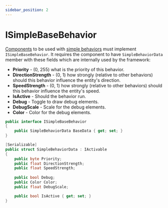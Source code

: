 ```yaml
---
sidebar_position: 2
---
```


# ISimpleBaseBehavior

[Components](/docs/documentation-core/components/intro) to be used with [simple behaviors](/docs/documentation-core/behaviors/simple-behaviors/overview) must implement `ISimpleBaseBehavior`. It requires the component to have `SimpleBehaviorData` member with these fields which are internally used by the framework:

- **Priority** - (0, 255) what is the priority of this behavior.
- **DirectionStrength** - (0, 1) how strongly (relative to other behaviors) should this behavior influence the entity's direction.
- **SpeedStrength** - (0, 1) how strongly (relative to other behaviors) should this behavior influence the entity's speed.
- **IsActive** - Should the behavior run.
- **Debug** - Toggle to draw debug elements.
- **DebugScale** - Scale for the debug elements.
- **Color** - Color for the debug elements.

```csharp title="ISimpleBaseBehavior.cs"
public interface ISimpleBaseBehavior
{
    public SimpleBehaviorData BaseData { get; set; }
}

[Serializable]
public struct SimpleBehaviorData : IActivable
{
    public byte Priority;
    public float DirectionStrength;
    public float SpeedStrength;
    
    public bool Debug;
    public Color Color;
    public float DebugScale;

    public bool IsActive { get; set; }
}
```